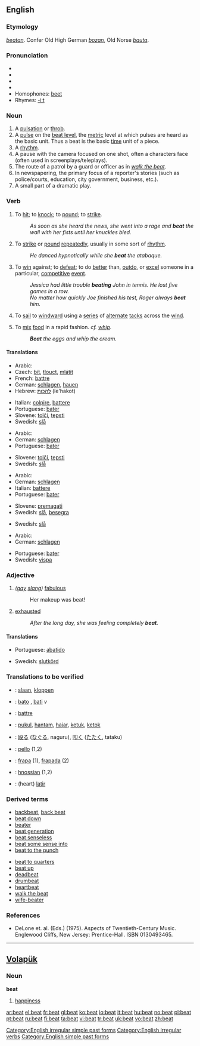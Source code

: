 {{wikipediadab}}
==English==

===Etymology===
{{OE.}} ''[[beatan]]''. Confer Old High German ''[[bozan]]'', Old Norse ''[[bauta]]''.

===Pronunciation===
*{{AHD|bēt}}
*{{IPA|/biːt/}}
*{{SAMPA|/bi:t/}}
*{{audio|en-us-beat.ogg|Audio (US)}}
*Homophones: [[beet]]
*Rhymes: [[Rhymes:English:-iːt|-iːt]]

===Noun===
{{en-noun}}

# A [[pulsation]] or [[throb]].
# A [[pulse]] on the [[beat level]], the [[metric]] level at which pulses are heard as the basic unit.  Thus a beat is the basic [[time]] unit of a piece.
# A [[rhythm]].
# A pause with the camera focused on one shot, often a characters face (often used in screenplays/teleplays).
# The route of a patrol by a guard or officer as in ''[[walk the beat]]''.
# In newspapering, the primary focus of a reporter's stories (such as police/courts, education, city government, business, etc.).
# A small part of a dramatic play.

===Verb===
{{en-verb|beats|beating|beat|beaten}}

# To [[hit]]; to [[knock]]; to [[pound]]; to [[strike]].
#:''As soon as she heard the news, she went into a rage and '''beat''' the wall with her fists until her knuckles bled.''
# To [[strike]] or [[pound]] [[repeatedly]], usually in some sort of [[rhythm]].
#:''He danced hypnotically while she '''beat''' the atabaque.''
# To [[win]] against; to [[defeat]]; to do [[better]] than, [[outdo]], or [[excel]] someone in a particular, [[competitive]] [[event]].
#:''Jessica had little trouble '''beating''' John in tennis.  He lost five games in a row.''
#:''No matter how quickly Joe finished his test, Roger always '''beat''' him.''
# {{context|intransitive|nautical}} To [[sail]] to [[windward]] using a [[series]] of [[alternate]] [[tack]]s across the [[wind]].
# To [[mix]] [[food]] in a rapid fashion. ''cf. [[whip]].''
#:'''''Beat''' the eggs and whip the cream.''

====Translations====
{{trans-top|to hit, to knock, to pound, to strike}}
*Arabic: {{ARchar|[[يضرب]]}}
*Czech: [[bít]], [[tlouct]], [[mlátit]]
*French: [[battre]]
*German: [[schlagen]], [[hauen]]
*Hebrew: [[להכות]] (le'hakot)
{{mid}}
*Italian: [[colpire]], [[battere]]
*Portuguese: [[bater]]
*Slovene: [[tolči]], [[tepsti]]
*Swedish: [[slå]]
{{trans-bottom}}

{{trans-top|to strike or pound repeatedly}}
*Arabic: {{ARchar|[[يضرب]]}}
*German: [[schlagen]]
*Portuguese: [[bater]]
{{trans-mid}}
*Slovene: [[tolči]], [[tepsti]]
*Swedish: [[slå]]
{{trans-bottom}}

{{trans-top|to win against}}
*Arabic: {{ARchar|[[ينتصر]]}}
*German: [[schlagen]]
*Italian: [[battere]]
*Portuguese: [[bater]]
{{trans-mid}}
*Slovene: [[premagati]]
*Swedish: [[slå]], [[besegra]]
{{trans-bottom}}

{{trans-top|nautical}}
{{trans-mid}}
*Swedish: [[slå]]
{{trans-bottom}}

{{trans-top|to whip}}
*Arabic: {{ARchar|[[يخفق]]}}
*German: [[schlagen]]
{{trans-mid}}
*Portuguese: [[bater]]
*Swedish: [[vispa]]
{{trans-bottom}}

===Adjective===
{{en-adj-more}}

# ''([[gay]] [[slang]])'' [[fabulous]]
#:Her makeup was beat!
# [[exhausted]]
#:''After the long day, she was feeling completely '''beat'''.''

====Translations====
{{trans-top|fabulous}}
{{trans-mid}}
{{trans-bottom}}

{{trans-top|exhausted}}
*Portuguese: [[abatido]]
{{trans-mid}}
*Swedish: [[slutkörd]]
{{trans-bottom}}

===Translations to be verified===
<!--most likely belonging to verb-->
{{rfc-trans}}
{{checktrans}}
{{top}}
*{{ttbc|Dutch}}: [[slaan]], [[kloppen]]
*{{ttbc|Esperanto}}: [[bato]] {{n}}, [[bati]] ''v''
*{{ttbc|French}}: [[battre]]
*{{ttbc|Indonesian}}: [[pukul]], [[hantam]], [[hajar]], [[ketuk]], [[ketok]]
{{mid}}
*{{ttbc|Japanese}}: [[殴る]] ([[なぐる]], naguru), [[叩く]] ([[たたく]], tataku)
*{{ttbc|Latin}}: [[pello]] (1,2)
*{{ttbc|Novial}}: [[frapa]] (1), [[frapada]] (2)
*{{ttbc|Old English}}: [[hnossian]] (1,2)
*{{ttbc|Spanish}}: (heart) [[latir]]
{{bottom}}

===Derived terms===
{{top2}}
*[[backbeat]], [[back beat]]
*[[beat down]]
*[[beater]]
*[[beat generation]]
*[[beat senseless]]
*[[beat some sense into]]
*[[beat to the punch]]
{{mid2}}
*[[beat to quarters]]
*[[beat up]]
*[[deadbeat]]
*[[drumbeat]]
*[[heartbeat]]
*[[walk the beat]]
*[[wife-beater]]
{{bottom}}

===References===
*DeLone et. al. (Eds.) (1975). Aspects of Twentieth-Century Music. Englewood Cliffs, New Jersey: Prentice-Hall. ISBN 0130493465.

[[Category:English irregular simple past forms]]
[[Category:English irregular verbs]]
[[Category:English simple past forms]]

----

==[[Volapük]]==

===Noun===
'''beat'''

# [[happiness]]

[[ar:beat]]
[[el:beat]]
[[fr:beat]]
[[gl:beat]]
[[ko:beat]]
[[io:beat]]
[[it:beat]]
[[hu:beat]]
[[no:beat]]
[[pl:beat]]
[[pt:beat]]
[[ru:beat]]
[[fi:beat]]
[[ta:beat]]
[[vi:beat]]
[[tr:beat]]
[[uk:beat]]
[[vo:beat]]
[[zh:beat]]